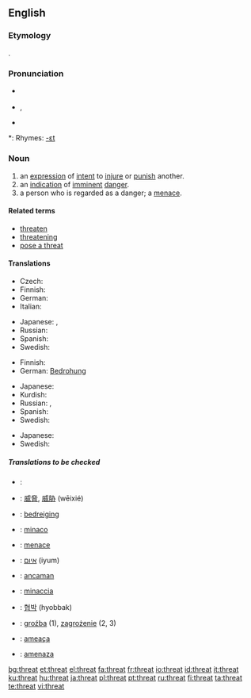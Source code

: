 ==English==

===Etymology===
{{OE.}} {{term|þreat|þrēat|crowd, army}}.

===Pronunciation===
* {{a|UK}} {{IPA|/θret/}}
* {{enPR|thrĕt}}, {{SAMPA|/Tret/}}
* {{audio|en-us-threat.ogg|Audio (US)}}

*: Rhymes: [[Rhymes:English:-ɛt|-ɛt]]

===Noun===
{{en-noun}}

# an [[expression]] of [[intent]] to [[injure]] or [[punish]] another.
# an [[indication]] of [[imminent]] [[danger]].
# a person who is regarded as a danger; a [[menace]].

====Related terms====
* [[threaten]]
* [[threatening]]
* [[pose a threat]]

====Translations====
{{trans-top|expression of intent to injure or punish another}}
* Czech: {{t-|cs|hrozba|f}}
* Finnish: {{t-|fi|uhkaus}}
* German: {{t+|de|Drohung|f}}
* Italian: {{t+|it|minaccia|f}}
{{trans-mid}}
* Japanese: {{t|ja|脅迫|tr=kyōhaku|sc=Jpan}}, {{t|ja|脅かし|tr=odokashi|sc=Jpan}}
* Russian: {{t+|ru|угроза|f|tr=ugróza|sc=Cyrl}}
* Spanish: {{t-|es|amenaza|f}}
* Swedish: {{t-|sv|hot|n}}
{{trans-bottom}}

{{trans-top|indication of imminent danger}}
* Finnish: {{t+|fi|uhka}}
* German: [[Bedrohung]] {{f}}
{{trans-mid}}
* Japanese: {{t|ja|脅威|tr=kyōi|sc=Jpan}}
* Kurdish: {{t+|ku|هه‌ڕه‌شه‌|sc=KUchar}}
* Russian: {{t+|ru|угроза|f|tr=ugróza|sc=Cyrl}}, {{t+|ru|опасность|f|tr=opásnost'|sc=Cyrl}}
* Spanish: {{t-|es|amenaza|f}}
* Swedish: {{t-|sv|hot|n}}
{{trans-bottom}}

{{trans-top|person regarded as a danger}}
{{trans-mid}}
* Japanese: {{t|ja|脅威|tr=kyōi|sc=Jpan}}
* Swedish: {{t-|sv|hot|n}}
{{trans-bottom}}

=====Translations to be checked=====
{{checktrans-top}}
* {{ttbc|Arabic}}: {{ARchar|[[تهديد]]}} {{unicode|(tahdí:d)}} {{m}}
* {{ttbc|Chinese}}: [[威脅]], [[威胁]] (wēixié)
* {{ttbc|Dutch}}: [[bedreiging]] {{f}}
* {{ttbc|Esperanto}}: [[minaco]]
* {{ttbc|French}}: [[menace]] {{f}}
* {{ttbc|Hebrew}}: [[איום]] (iyum)
* {{ttbc|Indonesian}}: [[ancam|ancaman]]
* {{ttbc|Italian}}: [[minaccia]] {{f}}
* {{ttbc|Korean}}: [[협박]] (hyobbak)
* {{ttbc|Polish}}: [[groźba]] {{f}} (1), [[zagrożenie]] {{n}} (2, 3)
* {{ttbc|Portuguese}}: [[ameaça]] {{f}}
* {{ttbc|Spanish}}: [[amenaza]] {{f}}
{{trans-bottom}}

[[bg:threat]]
[[et:threat]]
[[el:threat]]
[[fa:threat]]
[[fr:threat]]
[[io:threat]]
[[id:threat]]
[[it:threat]]
[[ku:threat]]
[[hu:threat]]
[[ja:threat]]
[[pl:threat]]
[[pt:threat]]
[[ru:threat]]
[[fi:threat]]
[[ta:threat]]
[[te:threat]]
[[vi:threat]]